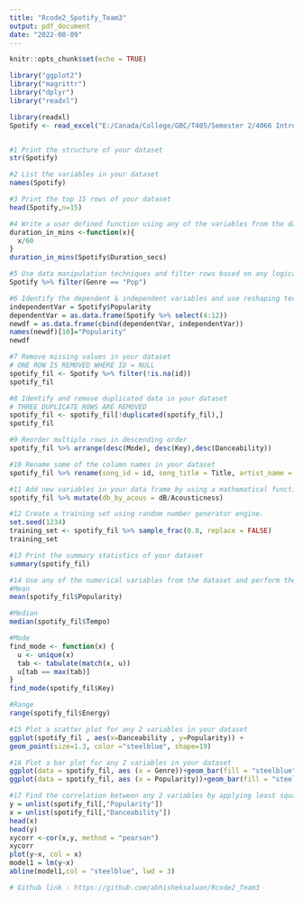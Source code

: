---
title: "Rcode2_Spotify_Team3"
output: pdf_document
date: "2022-08-09"
---

```{r setup, include=FALSE}
knitr::opts_chunk$set(echo = TRUE)
```


```{r packages}
library("ggplot2")
library("magrittr")
library("dplyr")
library("readxl")
```

```{r}
library(readxl)
Spotify <- read_excel("E:/Canada/College/GBC/T405/Semester 2/4066 Introduction to Analytics Systems/Assignment 1 - R/Submitted_new/Spotify.csv")


#1 Print the structure of your dataset
str(Spotify)

#2 List the variables in your dataset
names(Spotify)

#3 Print the top 15 rows of your dataset
head(Spotify,n=15)

#4 Write a user defined function using any of the variables from the data set
duration_in_mins <-function(x){
  x/60
}
duration_in_mins(Spotify$Duration_secs)

#5 Use data manipulation techniques and filter rows based on any logical criteria that exist in your dataset
Spotify %>% filter(Genre == "Pop")

#6 Identify the dependent & independent variables and use reshaping techniques and create a new data frame by joining those variables from your dataset
independentVar = Spotify$Popularity
dependentVar = as.data.frame(Spotify %>% select(4:12))
newdf = as.data.frame(cbind(dependentVar, independentVar))
names(newdf)[10]="Popularity" 
newdf

#7 Remove missing values in your dataset
# ONE ROW IS REMOVED WHERE ID = NULL
spotify_fil <- Spotify %>% filter(!is.na(id))
spotify_fil

#8 Identify and remove duplicated data in your dataset
# THREE DUPLICATE ROWS ARE REMOVED
spotify_fil <- spotify_fil[!duplicated(spotify_fil),]
spotify_fil

#9 Reorder multiple rows in descending order
spotify_fil %>% arrange(desc(Mode), desc(Key),desc(Danceability))

#10 Rename some of the column names in your dataset
spotify_fil %>% rename(song_id = id, song_title = Title, artist_name = Artist)

#11 Add new variables in your data frame by using a mathematical function 
spotify_fil %>% mutate(db_by_acous = dB/Acousticness)

#12 Create a training set using random number generator engine.
set.seed(1234)
training_set <- spotify_fil %>% sample_frac(0.8, replace = FALSE)
training_set

#13 Print the summary statistics of your dataset
summary(spotify_fil)

#14 Use any of the numerical variables from the dataset and perform the following statistical functions:
#Mean
mean(spotify_fil$Popularity)

#Median
median(spotify_fil$Tempo)

#Mode
find_mode <- function(x) {
  u <- unique(x)
  tab <- tabulate(match(x, u))
  u[tab == max(tab)]
}
find_mode(spotify_fil$Key)

#Range
range(spotify_fil$Energy)

#15 Plot a scatter plot for any 2 variables in your dataset
ggplot(spotify_fil , aes(x=Danceability , y=Popularity)) + 
geom_point(size=1.3, color ="steelblue", shape=19)

#16 Plot a bar plot for any 2 variables in your dataset
ggplot(data = spotify_fil, aes (x = Genre))+geom_bar(fill = "steelblue")
ggplot(data = spotify_fil, aes (x = Popularity))+geom_bar(fill = "steelblue")

#17 Find the correlation between any 2 variables by applying least square linear regression model
y = unlist(spotify_fil[,"Popularity"]) 
x = unlist(spotify_fil[,"Danceability"]) 
head(x)
head(y)
xycorr <-cor(x,y, method = "pearson")
xycorr
plot(y~x, col = x)
model1 = lm(y~x)
abline(model1,col = "steelblue", lwd = 3)

# Github link : https://github.com/abhisheksalwan/Rcode2_Team3

```

